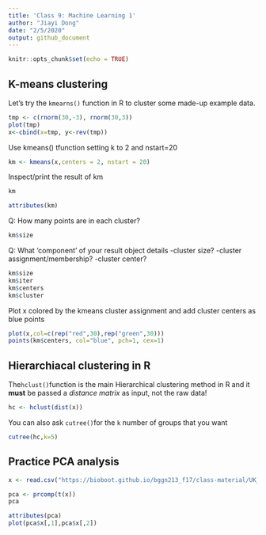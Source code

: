 ```yaml
---
title: 'Class 9: Machine Learning 1'
author: "Jiayi Dong"
date: "2/5/2020"
output: github_document
---
```


```r
knitr::opts_chunk$set(echo = TRUE)
```

## K-means clustering
Let's try the `kmearns()` function in R to cluster some made-up example data.
```r
tmp <- c(rnorm(30,-3), rnorm(30,3))
plot(tmp)
x<-cbind(x=tmp, y<-rev(tmp))
```
Use kmeans() tfunction setting k to 2 and nstart=20

```r
km <- kmeans(x,centers = 2, nstart = 20)
```
Inspect/print the result of km
```r
km
```


```r
attributes(km)

```
Q: How many points are in each cluster?
```r
km$size

```
Q: What 'component' of your result object details
-cluster size?
-cluster assignment/membership?
-cluster center?
```r
km$size
km$iter
km$centers
km$cluster
```
Plot x colored by the kmeans cluster assignment and
add cluster centers as blue points
```r
plot(x,col=c(rep("red",30),rep("green",30)))
points(km$centers, col="blue", pch=1, cex=1)
```

## Hierarchiacal clustering in R

The`hclust()`function is the main Hierarchical clustering method in R and it **must** be passed a *distance matrix* as input, not the raw data!

```r
hc <- hclust(dist(x))
```

You can also ask `cutree()`for the `k` number of groups that you want
```r
cutree(hc,k=5)
```



## Practice PCA analysis

```r
x <- read.csv("https://bioboot.github.io/bggn213_f17/class-material/UK_foods.csv",row.names = 1)
```



```r
pca <- prcomp(t(x))
pca
```

```r
attributes(pca)
plot(pca$x[,1],pca$x[,2])
```

